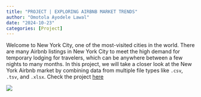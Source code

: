 ```yaml
---
title: "PROJECT | EXPLORING AIRBNB MARKET TRENDS"
author: "Omotola Ayodele Lawal"
date: "2024-10-23"
categories: [Project]
---
```


Welcome to New York City, one of the most-visited cities in the world. There are many Airbnb listings in New York City to meet the high demand for temporary lodging for travelers, which can be anywhere between a few nights to many months. In this project, we will take a closer look at the New York Airbnb market by combining data from multiple file types like `.csv`, `.tsv`, and `.xlsx`. Check the project [here](https://lawaloa.github.io/Project_6/){target="_blank"}

![](nyc.jpg)
